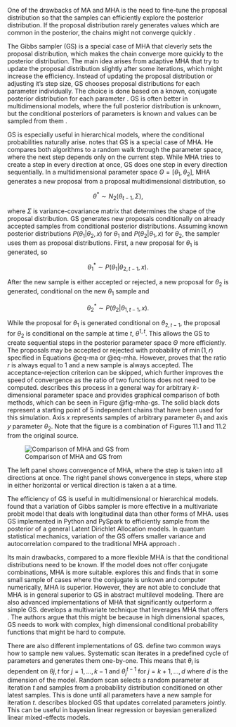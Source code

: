 One of the drawbacks of MA and MHA is the need to fine-tune the proposal distribution so that the samples can
efficiently explore the posterior distribution. If the proposal distribution rarely generates values which are
common in the posterior, the chains might not converge quickly \parencite[Chap. 7.4.4]{Kruschke2015_DoingBayesianData}.

The Gibbs sampler (GS) is a special case of MHA that cleverly sets the proposal distribution, which makes the chain converge
more quickly to the posterior distribution. The main idea arises from adaptive MHA that try to update the proposal distribution
slightly after some iterations, which might increase the efficiency. Instead of updating the proposal distribution or adjusting it's
step size, GS chooses proposal distributions for each parameter individually. The choice is done based on a known, conjugate posterior
distribution for each parameter \parencite[9.2.1]{McElreath2020_StatisticalRethinkingBayesian}. GS is often better in multidimensional models, where the full posterior distribution is unknown, but the conditional posteriors of parameters is known and values can be
sampled from them \parencite[Chap. 11.1]{Gelman2014_BayesianDataAnalysis}.

GS is especially useful in hierarchical models, where the conditional probabilities naturally arise. 
\parencite[Chap. 7.4.4]{Kruschke2015_DoingBayesianData} notes that GS is a special case of MHA. He compares both algorithms to a 
random walk through the parameter space, where the next step depends only on the current step. While MHA tries to create a step in every
direction at once, GS does one step in every direction sequentially. In a multidimensional parameter space $\Theta = [\theta_1, \theta_2]$,
MHA generates a new proposal from a proposal multidimensional distribution, so

$$
\theta^* \sim N_2(\theta_{t-1}, \Sigma),
$$

where $\Sigma$ is variance-covariance matrix that determines the shape of the proposal distribution. GS generates new proposals conditionally on 
already accepted samples from conditional posterior distributions. Assuming known posterior distributions $P(\theta_1 | \theta_2, x)$ for $\theta_1$
and $P(\theta_2 | \theta_1, x)$ for $\theta_2$, the sampler uses them as proposal distributions. First, a new proposal for $\theta_1$ is generated, so

$$
\theta^*_1 \sim P(\theta_1 | \theta_{2, t-1}, x).
$$

After the new sample is either accepted or rejected, a new proposal for $\theta_2$ is generated, conditional on the new $\theta_1$ sample and

$$
\theta^*_2 \sim P(\theta_2 | \theta_{1, t-1}, x).
$$

While the proposal for $\theta_1$ is generated conditional on $\theta_{2, t-1}$, the proposal for $\theta_2$ is conditional on the sample at
time $t$, $\theta^{1, t}$. This allows the GS to create sequential steps in the posterior parameter space $\Theta$ more efficiently. The proposals may be
accepted or rejected with probability of $\min(1, r)$ specified in Equations @eq-ma or @eq-mha. However, \parencite[Chap. 11.3]{Gelman2014_BayesianDataAnalysis}
proves that the ratio $r$ is always equal to 1 and a new sample is always accepted. The acceptance-rejection criterion can be skipped, which further improves the speed of convergence as the ratio of two functions does not need to be computed. \parencite[Chap. 11.1]{Gelman2014_BayesianDataAnalysis}
describes this process in a general way for arbitrary $k$-dimensional parameter space and provides graphical comparison of both methods,
which can be seen in Figure @fig-mha-gs. The solid black dots represent a starting point of 5 independent chains that have been used for 
this simulation. Axis $x$ represents samples of arbitrary parameter $\theta_1$ and axis $y$ parameter $\theta_2$.
Note that the figure is a combination of Figures 11.1 and 11.2 from the original source.

![Comparison of MHA and GS from \parencite{Gelman2014_BayesianDataAnalysis}](./img/mha-gs.png){#fig-mha-gs}

The left panel shows convergence of MHA, where the step is taken into all directions at once. The right panel shows convergence in 
steps, where step in either horizontal or vertical direction is taken a at a time. 

The efficiency of GS is useful in multidimensional or hierarchical models. \parencite{LuChen2022_BayesianAnalysisLongitudinal} found that a
variation of Gibbs sampler is more effective in a multivariate probit model that deals with longitudinal data than other forms of MHA. 
\parencite{KarrasEtAl2022_DistributedGibbsSampling} uses GS implemented in Python and PySpark to efficiently sample from the posterior of a 
general Latent Dirichlet Allocation models. In quantum statistical mechanics, variation of the GS offers smaller variance and autocorrelation
compared to the traditional MHA approach \parencite{ZhangEtAl2024_PathIntegralMonte}.

Its main drawbacks, compared to a more flexible MHA is that the conditional distributions need to be known. If the model does not offer conjugate
combinations, MHA is more suitable. \parencite{KarunarasanEtAl2023_ComparisonBayesianMarkov} explores this and finds that in some small sample of cases
where the conjugate is unkown and computer numerically, MHA is superior. However, they are not able to conclude that MHA is in general superior to GS in abstract multilevel modeling. There are also advanced
implementations of MHA that significantly outperform a simple GS. \parencite{MahaniSharabiani2013_MetropolisHastingsSamplingUsing}
develops a multivariate technique that leverages MHA that offers *\enquote{6x improvement in sampling efficiency compared to univariate Gibbs}*.
The authors argue that this might be because in high dimensional spaces, GS needs to work with complex, high dimensional conditional probability 
functions that might be hard to compute.

There are also different implementations of GS. \parencite{HeEtAl2016_ScanOrderGibbs} define two common ways how to sample new values. Systematic scan
iterates in a predefined cycle of parameters and generates them one-by-one. This means that $\theta_i$ is dependent on $\theta{j, t}$ for
$j = 1, \dots, k - 1$ and $\theta_j^{t-1}$ for $j = k + 1, \dots, d$ where $d$ is the dimension of the model. Random scan
selects a random parameter at iteration $t$ and samples from a probability distribution conditioned on other latest samples. This is done
until all parameters have a new sample for iteration $t$. \parencite{JohnsonEtAl2016_ScalableBlockedGibbs} describes blocked GS that updates
correlated parameters jointly. This can be useful in bayesian linear regression or bayesian generalized linear mixed-effects models.
